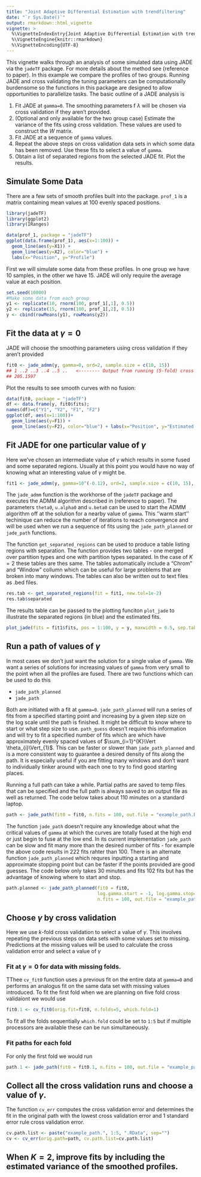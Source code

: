 ```yaml
---
title: "Joint Adaptive Differential Estimation with trendfiltering"
date: "`r Sys.Date()`"
output: rmarkdown::html_vignette
vignette: >
  %\VignetteIndexEntry{Joint Adaptive Differential Estimation with trendfiltering}
  %\VignetteEngine{knitr::rmarkdown}
  %\VignetteEncoding{UTF-8}
---
```


This vignette walks through an analysis of some simulated data using JADE via the `jadeTF` package. For more details about the method see (reference to paper). In this example we compare the profiles of two groups. Running JADE and cross validating the tuning parameters can be computationally burdensome so the functions in this package are designed to allow opportunities to parallelize tasks. The basic outline of a JADE analysis is

1. Fit JADE at `gamma=0`. The smoothing parameters f $\lambda$ will be chosen via cross validation if they aren't provided.
1. (Optional and only available for the two group case) Estimate the variance of the fits using cross validation. These values are used to construct the $W$ matrix.
1. Fit JADE at a sequence of `gamma` values.
1. Repeat the above steps on cross validation data sets in which some data has been removed. Use these fits to select a value of `gamma`.
1. Obtain a list of separated regions from the selected JADE fit. Plot the results.


## Simulate Some Data

There are a few sets of smooth profiles built into the package. `prof_1` is a matrix containing mean values at 100 evenly spaced positions.
```r
library(jadeTF)
library(ggplot2)
library(IRanges)
```
```r
data(prof_1, package = "jadeTF")
ggplot(data.frame(prof_1), aes(x=1:100)) +
  geom_line(aes(y=X1)) + 
  geom_line(aes(y=X2), color="blue") + 
  labs(x="Position", y="Profile")
```

First we will simulate some data from these profiles. In one group we have 10 samples, in the other we have 15. JADE will only require the average value at each position. 
```r
set.seed(10000)
#Make some data from each group
y1 <- replicate(10, rnorm(100, prof_1[,1], 0.5))
y2 <- replicate(15, rnorm(100, prof_1[,2], 0.5))
y <- cbind(rowMeans(y1), rowMeans(y2))
```

## Fit the data at $\gamma = 0$

JADE will choose the smoothing parameters using cross validation if they aren't provided
```r
fit0 <- jade_admm(y, gamma=0, ord=2, sample.size = c(10, 15))
## 1 ..2 ..3 ..4 ..5 ..   <-------- Output from running (5-fold) cross validation
## 205.1597    
```
Plot the results to see smooth curves with no fusion:
```r
data(fit0, package = "jadeTF")
df <- data.frame(y, fit0$fits); 
names(df)=c("Y1", "Y2", "F1", "F2")
ggplot(df, aes(x=1:100))+  
  geom_line(aes(y=F1)) + 
  geom_line(aes(y=F2), color="blue") + labs(x="Position", y="Estimated Profile")
```

## Fit JADE for one particular value of $\gamma$
Here we've chosen an intermediate value of $\gamma$ which results in some fused and some separated regions. Usually at this point you would have no way of knowing what an interesting value of $\gamma$ might be.
```r
fit1 <- jade_admm(y, gamma=10^(-0.12), ord=2, sample.size = c(10, 15), lambda=fit0$lambda)
```
The `jade_admm` function is the workhorse of the `jadeTF` package and executes the ADMM algorithm described in (reference to paper). The parameters `theta0`, `u.alpha0` and `u.beta0` can be used to start the ADMM algorithm off at the solution for a nearby value of `gamma`. This ''warm start'' techinique can reduce the number of iterations to reach convergence and will be used when we run a sequence of fits using the `jade_path_planned` or `jade_path` functions.

The function `get_separated_regions` can be used to produce a table listing regions with separation. The function provides two tables - one merged over partition types and one with partition types separated. In the case of $K=2$ these tables are thes same. The tables automatically include a "Chrom" and "Window" collumn which can be useful for large problems that are broken into many windows. The tables can also be written out to text files as .bed files.
```r
res.tab <- get_separated_regions(fit = fit1, new.tol=1e-2)
res.tab$separated
```
The results table can be passed to the plotting funciton `plot_jade` to illustrate the separated regions (in blue) and the estimated fits.
```r
plot_jade(fits = fit1$fits, pos = 1:100, y = y, maxwidth = 0.5, sep.tab = res.tab$separated)
```

## Run a path of values of $\gamma$
In most cases we don't just want the solution for a single value of `gamma`. We want a series of solutions for increasing values of `gamma` from very small to the point when all the profiles are fused. There are two functions which can be used to do this

* `jade_path_planned`
* `jade_path`

Both are initiated with a fit at `gamma=0`. `jade_path_planned` will run a series of fits from a specified starting point and increasing by a given step size on the log scale until the path is finished. It might be difficult to know where to start or what step size to use. `path_guess` doesn't require this information and will try to fit a specified number of fits which are which have approximately evenly spaced values of $\sum_{i=1}^{K}\Vert \theta_{i}\Vert_{1}$. This can be faster or slower than `jade_path_planned` and is a more consistent way to guarantee a desired density of fits along the path. It is especially useful if you are fitting many windows and don't want to individually tinker around with each one to try to find good starting places.

Running a full path can take a while. Partial paths are saved to temp files that can be specified and the full path is always saved to an output file as well as returned. The code below takes about 110 minutes on a standard laptop. 
```r
path <- jade_path(fit0 = fit0, n.fits = 100, out.file = "example_path.RData")
```
The function `jade_path` doesn't require any knowledge about what the critical values of `gamma` at which the curves are totally fused at the high end or just begin to fuse at the low end. In its current implementation `jade_path` can be slow and fit many more than the desired number of fits - for example the above code results in 222 fits rahter than 100. There is an alternate function `jade_path_planned` which requres inputting a starting and approximate stopping point but can be faster if the points provided are good guesses. The code below only takes 30 minutes and fits 102 fits but has the advantage of knowing where to start and stop.
```r
path.planned <- jade_path_planned(fit0 = fit0, 
                                  log.gamma.start = -1, log.gamma.stop= 0.1, 
                                  n.fits = 100, out.file = "example_path_planned.RData")
```
## Choose $\gamma$ by cross validation
Here we use $k$-fold cross validation to select a value of $\gamma$. This involves repeating the previous steps on data sets with some values set to missing. Predictions at the missing values will be used to calculate the cross validation error and select a value of $\gamma$


### Fit at $\gamma = 0$ for data with missing folds.
TThee `cv_fit0` function uses a previous fit on the entire data at `gamma=0` and performs an analogus fit on the same data set with missing values introduced. To fit the first fold when we are planning on five fold cross validaiont we would use
```r
fit0.1 <- cv_fit0(orig.fit=fit0, n.folds=5, which.fold=1)
```
To fit all the folds sequentially `which.fold` could be set to `1:5` but if multiple processors are available these can be run simultaneously.

### Fit paths for each fold
For only the first fold we would run 
```r
path.1 <- jade_path(fit0 = fit0.1, n.fits = 100, out.file = "example_path.1.RData")
```

## Collect all the cross validation runs and choose a value of $\gamma$.
The function `cv_err` computes the cross validation error and determines the fit in the original path with the lowest cross validation error and 1 standard error rule cross validation error.
```r
cv.path.list <- paste("example_path.", 1:5, ".RData", sep="")
cv <- cv_err(orig.path=path, cv.path.list=cv.path.list)
```

## When $K=2$, improve fits by including the estimated variance of the smoothed profiles.

```r
```
